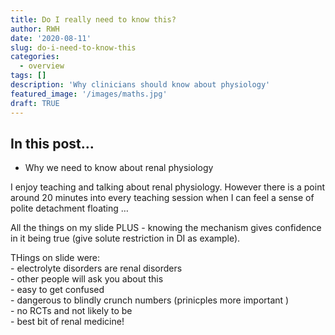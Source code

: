 ```yaml
---
title: Do I really need to know this?
author: RWH
date: '2020-08-11'
slug: do-i-need-to-know-this
categories:
  - overview
tags: []
description: 'Why clinicians should know about physiology'
featured_image: '/images/maths.jpg'
draft: TRUE
---
```


## In this post...

- Why we need to know about renal physiology  

I enjoy teaching and talking about renal physiology.  However there is a point around 20 minutes into every teaching session when I can feel a sense of polite detachment floating ...

All the things on my slide PLUS - knowing the mechanism gives confidence in it being true (give solute restriction in DI as example).  

THings on slide were:  
- electrolyte disorders are renal disorders  
- other people will ask you about this  
- easy to get confused  
- dangerous to blindly crunch numbers (prinicples more important )  
- no RCTs and not likely to be  
- best bit of renal medicine!  

